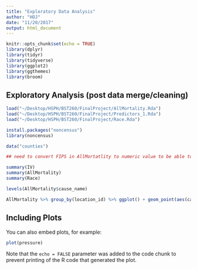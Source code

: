 ```yaml
---
title: "Exploratory Data Analysis"
author: "HOJ"
date: "11/20/2017"
output: html_document
---
```


```r
knitr::opts_chunk$set(echo = TRUE)
library(dplyr)
library(tidyr)
library(tidyverse)
library(ggplot2)
library(ggthemes)
library(broom)
```

## Exploratory Analysis (post data merge/cleaning)

```r
load("~/Desktop/HSPH/BST260/FinalProject/AllMortality.Rda")
load("~/Desktop/HSPH/BST260/FinalProject/Predictors_1.Rda")
load("~/Desktop/HSPH/BST260/FinalProject/Race.Rda")

install.packages("noncensus")
library(noncensus)

data("counties")

## need to convert FIPS in AllMortatlity to numeric value to be able to merge on FIPS

summary(IV)
summary(AllMortality)
summary(Race)

levels(AllMortality$cause_name)

AllMortality %>% group_by(location_id) %>% ggplot() + geom_point(aes(cause_name, lower))
```

## Including Plots

You can also embed plots, for example:

```r
plot(pressure)
```

Note that the `echo = FALSE` parameter was added to the code chunk to prevent printing of the R code that generated the plot.
